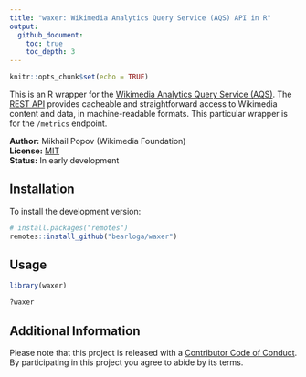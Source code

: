 ```yaml
---
title: "waxer: Wikimedia Analytics Query Service (AQS) API in R"
output:
  github_document:
    toc: true
    toc_depth: 3
---
```


```r
knitr::opts_chunk$set(echo = TRUE)
```

This is an R wrapper for the [Wikimedia Analytics Query Service (AQS)](https://www.mediawiki.org/wiki/Wikidata_query_service). The [REST API](https://wikimedia.org/api/rest_v1/) provides cacheable and straightforward access to Wikimedia content and data, in machine-readable formats. This particular wrapper is for the `/metrics` endpoint.

__Author:__ Mikhail Popov (Wikimedia Foundation)<br/>
__License:__ [MIT](http://opensource.org/licenses/MIT)<br/>
__Status:__ In early development

## Installation
    
To install the development version:

```R
# install.packages("remotes")
remotes::install_github("bearloga/waxer")
```

## Usage

```r
library(waxer)

?waxer
```

## Additional Information

Please note that this project is released with a [Contributor Code of Conduct](https://github.com/bearloga/WikidataQueryServiceR/blob/master/CONDUCT.md). By participating in this project you agree to abide by its terms.

